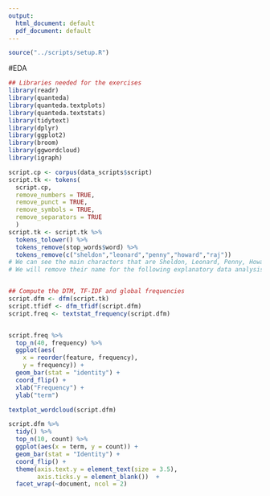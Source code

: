 ```yaml
---
output:
  html_document: default
  pdf_document: default
---
```

```r
source("../scripts/setup.R")
```

#EDA

```r
## Libraries needed for the exercises
library(readr)
library(quanteda)
library(quanteda.textplots)
library(quanteda.textstats)
library(tidytext)
library(dplyr)
library(ggplot2)
library(broom)
library(ggwordcloud)
library(igraph)
```

```r

script.cp <- corpus(data_scripts$script)
script.tk <- tokens(
  script.cp,
  remove_numbers = TRUE,
  remove_punct = TRUE,
  remove_symbols = TRUE,
  remove_separators = TRUE
  )
script.tk <- script.tk %>% 
  tokens_tolower() %>% 
  tokens_remove(stop_words$word) %>% 
  tokens_remove(c("sheldon","leonard","penny","howard","raj"))
# We can see the main characters that are Sheldon, Leonard, Penny, Howard and Raj. They appear in all the sesaons's espisods.
# We will remove their name for the following explanatory data analysis because otherwise it will biaise our results.


## Compute the DTM, TF-IDF and global frequencies
script.dfm <- dfm(script.tk)
script.tfidf <- dfm_tfidf(script.dfm)  
script.freq <- textstat_frequency(script.dfm)


script.freq %>% 
  top_n(40, frequency) %>%
  ggplot(aes(
    x = reorder(feature, frequency),
    y = frequency)) + 
  geom_bar(stat = "identity") + 
  coord_flip() +
  xlab("Frequency") + 
  ylab("term")
```

```r
textplot_wordcloud(script.dfm)
```

```r
script.dfm %>% 
  tidy() %>% 
  top_n(10, count) %>% 
  ggplot(aes(x = term, y = count)) + 
  geom_bar(stat = "Identity") + 
  coord_flip() +
  theme(axis.text.y = element_text(size = 3.5),
        axis.ticks.y = element_blank())  + 
  facet_wrap(~document, ncol = 2)
```
